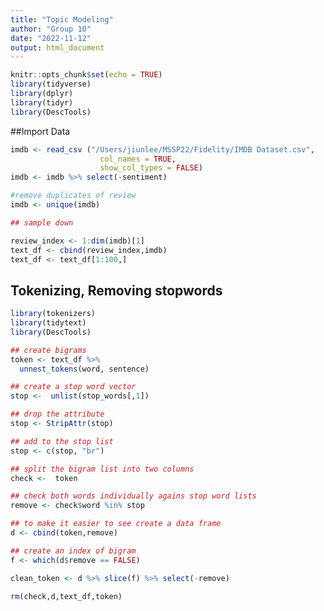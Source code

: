 ```yaml
---
title: "Topic Modeling"
author: "Group 10"
date: "2022-11-12"
output: html_document
---
```


```r
knitr::opts_chunk$set(echo = TRUE)
library(tidyverse)
library(dplyr)
library(tidyr)
library(DescTools)
```

##Import Data
```r
imdb <- read_csv ("/Users/jiunlee/MSSP22/Fidelity/IMDB Dataset.csv", 
                    col_names = TRUE,
                    show_col_types = FALSE)
imdb <- imdb %>% select(-sentiment)

#remove duplicates of review
imdb <- unique(imdb)

## sample down

review_index <- 1:dim(imdb)[1]
text_df <- cbind(review_index,imdb)
text_df <- text_df[1:100,]
```

## Tokenizing, Removing stopwords
```r
library(tokenizers)
library(tidytext)
library(DescTools)

## create bigrams
token <- text_df %>%
  unnest_tokens(word, sentence)

## create a stop word vector
stop <-  unlist(stop_words[,1])

## drop the attribute
stop <- StripAttr(stop)

## add to the stop list
stop <- c(stop, "br")

## split the bigram list into two columns
check <-  token

## check both words individually agains stop word lists
remove <- check$word %in% stop

## to make it easier to see create a data frame
d <- cbind(token,remove)

## create an index of bigram
f <- which(d$remove == FALSE)

clean_token <- d %>% slice(f) %>% select(-remove)

rm(check,d,text_df,token)
```
